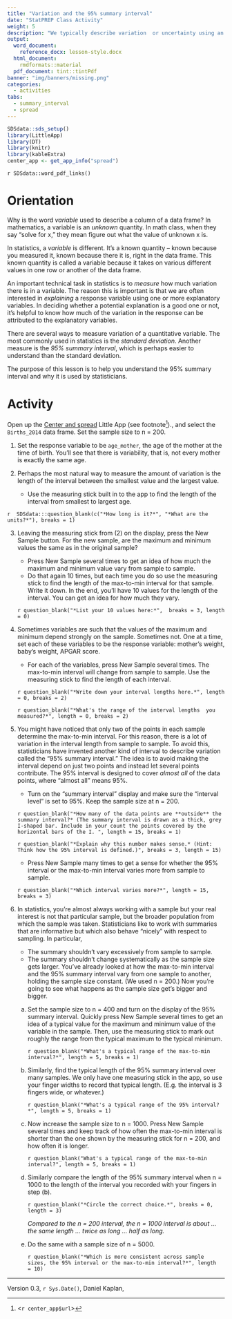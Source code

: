```yaml
---
title: "Variation and the 95% summary interval"
date: "StatPREP Class Activity"
weight: 5
description: "We typically describe variation  or uncertainty using an *interval*. The 95% summary interval is a way to describe the spread of a variable."
output:
  word_document:
    reference_docx: lesson-style.docx
  html_document:
    rmdformats::material
  pdf_document: tint::tintPdf 
banner: "img/banners/missing.png"
categories: 
  - activities
tabs:
  - summary_interval
  - spread
---
```





```r
SDSdata::sds_setup()
library(LittleApp)
library(DT)
library(knitr)
library(kableExtra)
center_app <- get_app_info("spread")
```

`r SDSdata::word_pdf_links()` 

# Orientation

Why is the word *variable* used to describe a column of a data frame? In mathematics, a variable is an *unknown* quantity. In math class, when they say "solve for x," they mean figure out what the value of unknown x is. 

In statistics, a *variable* is different. It's a known quantity -- known because you measured it, known because there it is, right in the data frame. This known quantity is called a variable because it takes on various different values in one row or another of the data frame.

An important technical task in statistics is to *measure* how much variation there is in a variable. The reason this is important is that we are often interested in *explaining* a response variable using one or more explanatory variables. In deciding whether a potential explanation is a good one or not, it's helpful to know how much of the variation in the response can be attributed to the explanatory variables.

There are several ways to measure variation of a quantitative variable. The most commonly used in statistics is the *standard deviation*. Another measure is the *95% summary interval*, which is perhaps easier to understand than the standard deviation. 

The purpose of this lesson is to help you understand the 95% summary interval and why it is used by statisticians.
 
# Activity

Open up the [Center and spread](`r center_app$url`) Little App (see footnote^[<`r center_app$url`>])., and select the `Births_2014` data frame. Set the sample size to n = 200.

1. Set the response variable to be `age_mother`, the age of the mother at the time of birth. You'll see that there is variability, that is, not every mother is exactly the same age.

2. Perhaps the most natural way to measure the amount of variation is the length of the interval between the smallest value and the largest value. 

    * Use the measuring stick built in to the app to find the length of the interval from smallest to largest age. 
    
`r  SDSdata:::question_blank(c("*How long is it?*", "*What are the units?*"), breaks = 1)`


    
3. Leaving the measuring stick from (2) on the display, press the New Sample button. For the new sample, are the maximum and minimum values the same as in the original sample? 

    * Press New Sample several times to get an idea of how much the maximum and minimum value vary from sample to sample.
    * Do that again 10 times, but each time you do so use the measuring stick to find the length of the max-to-min interval for that sample. Write it down. In the end, you'll have 10 values for the length of the interval. You can get an idea for how much they vary.
    
    `r question_blank("*List your 10 values here:*",  breaks = 3, length = 0)`
    
4. Sometimes variables are such that the values of the maximum and minimum depend strongly on the sample. Sometimes not. One at a time, set each of these variables to be the response variable: mother's weight, baby's weight, APGAR score.

    * For each of the variables, press New Sample several times. The max-to-min interval will change from sample to sample. Use the measuring stick to find the length of each interval. 
    
    `r question_blank("*Write down your interval lengths here.*", length = 0, breaks = 2)`
    
    `r question_blank("*What's the range of the interval lengths  you measured?*", length = 0, breaks = 2)`
    
5. You might have noticed that only two of the points in each sample determine the max-to-min interval. For this reason, there is a lot of variation in the interval length from sample to sample. To avoid this, statisticians have invented another kind of interval to describe variation called the "95% summary interval." The idea is to avoid making the interval depend on just two points and instead let several points contribute. The 95% interval is designed to cover *almost all* of the data points, where "almost all" means 95%.

    * Turn on the "summary interval" display and make sure the "interval level" is set to 95%. Keep the sample size  at n = 200. 
    
    `r question_blank("*How many of the data points are **outside** the summary interval?* (The summary interval is drawn as a thick, grey I-shaped bar. Include in your count the points covered by the horizontal bars of the I. ", length = 15, breaks = 1)`
    
    `r question_blank("*Explain why this number makes sense.* (Hint: Think how the 95% interval is defined.)", breaks = 3, length = 15)` 
    
    * Press New Sample many times to get a sense for whether the 95% interval or the max-to-min interval varies more from sample to sample.
    
    `r question_blank("*Which interval varies more?*", length = 15, breaks = 3)`

6. In statistics, you're almost always working with a sample but your real interest is not that particular sample, but the broader population from which the sample was taken. Statisticians like to work with summaries that are informative but which also behave "nicely" with respect to sampling. In particular,
    * The summary shouldn't vary excessively from sample to sample.
    * The summary shouldn't change systematically as the sample size gets larger.
You've already looked at how the max-to-min interval and the 95% summary interval  vary from one sample to another, holding the sample size constant. (We used n = 200.) Now you're going to see what happens as the sample size get's bigger and bigger.

    a. Set the sample size to n = 400 and turn on the display of the 95% summary interval. Quickly press New Sample several times to get an idea of a typical value for the maximum and minimum value of the variable in the sample. Then, use the measuring stick to mark out roughly the range from the typical maximum to the typical minimum.
    
        `r question_blank("*What's a typical range of the max-to-min interval?*", length = 5, breaks = 1)`
    
    b. Similarly, find the typical length of the 95% summary interval over many samples. We only have one measuring stick in the app, so use your finger widths to record  that typical length. (E.g. the interval is 3 fingers wide, or whatever.)
    
        `r question_blank("*What's a typical range of the 95% interval?*", length = 5, breaks = 1)`
        
    c. Now increase the sample size to n = 1000. Press New Sample several times and keep track of how often the max-to-min interval is shorter than the one shown by the measuring stick for n = 200, and how often it is longer.
    
        `r question_blank("What's a typical range of the max-to-min interval?", length = 5, breaks = 1)`
        
    d. Similarly compare the length of the 95% summary interval when n = 1000  to the length of the interval you recorded with your fingers in step (b). 
    
        `r question_blank("*Circle the correct choice.*", breaks = 0, length = 3)`
        
        *Compared to the n = 200 interval, the n = 1000 interval is about ... the same length ... twice as long ... half as long.*
    
    
    e. Do the same with a sample size of n = 5000. 
    
        `r question_blank("*Which is more consistent across sample sizes, the 95% interval or the max-to-min interval?*", length  = 10)`




----------------------

Version 0.3, `r Sys.Date()`, Daniel Kaplan, 

